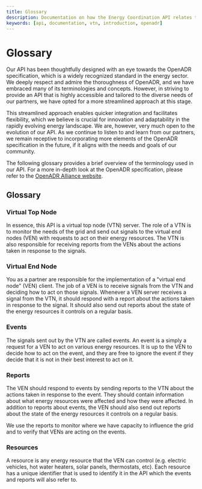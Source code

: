 ```yaml
---
title: Glossary
description: Documentation on how the Energy Coordination API relates to OpenADR.
keywords: [api, documentation, vtn, introduction, openadr]
---
```


# Glossary

Our API has been thoughtfully designed with an eye towards the OpenADR specification, which is a widely recognized standard in the energy sector. We deeply respect and admire the thoroughness of OpenADR, and we have embraced many of its terminologies and concepts. However, in striving to provide an API that is highly accessible and tailored to the diverse needs of our partners, we have opted for a more streamlined approach at this stage.

This streamlined approach enables quicker integration and facilitates flexibility, which we believe is crucial for innovation and adaptability in the rapidly evolving energy landscape. We are, however, very much open to the evolution of our API. As we continue to listen to and learn from our partners, we remain receptive to incorporating more elements of the OpenADR specification in the future, if it aligns with the needs and goals of our community.

The following glossary provides a brief overview of the terminology used in our API. For a more in-depth look at the OpenADR specification, please refer to the [OpenADR Alliance website](https://www.openadr.org/).

## Glossary

### Virtual Top Node

In essence, this API is a virtual top node (VTN) server.
The role of a VTN is to monitor the needs of the grid and send out signals to the virtual end nodes (VEN) with requests to act on their energy resources.
The VTN is also responsible for receiving reports from the VENs about the actions taken in response to the signals.

### Virtual End Node

You as a partner are responsible for the implementation of a "virtual end node" (VEN) client.
The job of a VEN is to receive signals from the VTN and deciding how to act on those signals.
Whenever a VEN server receives a signal from the VTN, it should respond with a report about the actions taken in response to the signal.
It should also send out reports about the state of the energy resources it controls on a regular basis.

### Events

The signals sent out by the VTN are called events.
An event is a simply a request for a VEN to act on various energy resources.
It is up to the VEN to decide how to act on the event, and they are free to ignore the event if they decide that it is not in their best interest to act on it.

### Reports

The VEN should respond to events by sending reports to the VTN about the actions taken in response to the event.
They should contain information about what energy resources were affected and how they were affected.
In addition to reports about events, the VEN should also send out reports about the state of the energy resources it controls on a regular basis.

We use the reports to monitor where we have capacity to influence the grid and to verify that VENs are acting on the events.

### Resources

A resource is any energy resource that the VEN can control (e.g. electric vehicles, hot water heaters, solar panels, thermostats, etc).
Each resource has a unique identifier that is used to identify it in the API which the events and reports will also refer to.
